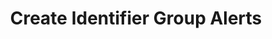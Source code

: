 ---
openapi: firework-v2-openapi post /firework/v2/assets/groups/{assets_group_id}/alerts
title: Create Identifier Group Alerts
---